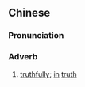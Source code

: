 {{also|当实}}
==Chinese==
{{zh-forms|s=当实}}

===Pronunciation===
{{zh-pron
|m=dāngshí
|cat=adv
}}

===Adverb===
{{zh-adv}}

# {{lb|zh|literary}} [[truthfully]]; [[in]] [[truth]]